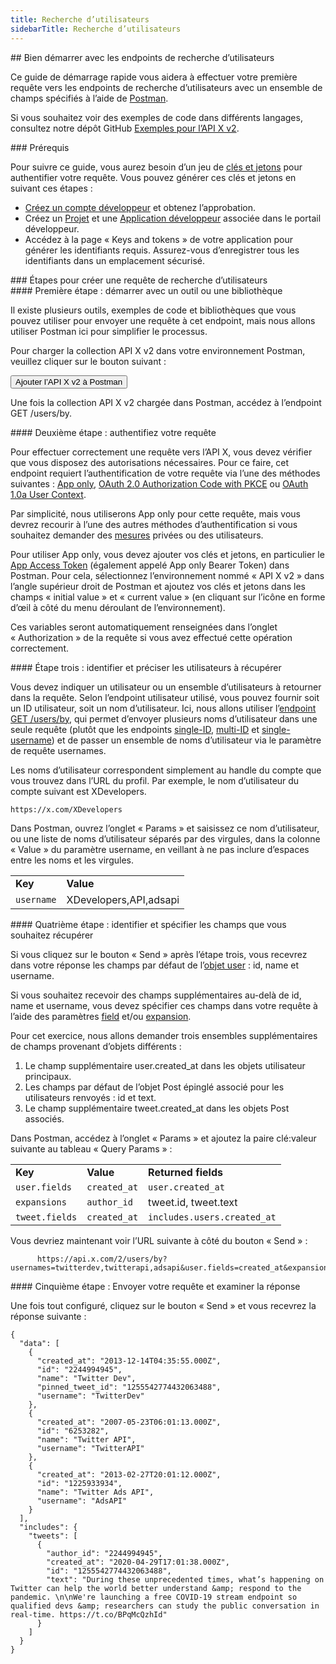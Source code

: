 ```yaml
---
title: Recherche d’utilisateurs
sidebarTitle: Recherche d’utilisateurs
---
```



<div id="getting-started-with-the-users-lookup-endpoints">
  ## Bien démarrer avec les endpoints de recherche d’utilisateurs
</div>

Ce guide de démarrage rapide vous aidera à effectuer votre première requête vers les endpoints de recherche d’utilisateurs avec un ensemble de champs spécifiés à l’aide de [Postman](/fr/tutorials/postman-getting-started).

Si vous souhaitez voir des exemples de code dans différents langages, consultez notre dépôt GitHub [Exemples pour l’API X v2](https://github.com/xdevplatform/Twitter-API-v2-sample-code).

<Note>
  ### Prérequis

  Pour suivre ce guide, vous aurez besoin d’un jeu de [clés et jetons](/fr/resources/fundamentals/authentication) pour authentifier votre requête. Vous pouvez générer ces clés et jetons en suivant ces étapes :

  - [Créez un compte développeur](https://developer.x.com/en/apply-for-access) et obtenez l’approbation.
  - Créez un [Projet](/fr/resources/fundamentals/projects) et une [Application développeur](/fr/resources/fundamentals/developer-apps) associée dans le portail développeur.
  - Accédez à la page « Keys and tokens » de votre application pour générer les identifiants requis. Assurez-vous d’enregistrer tous les identifiants dans un emplacement sécurisé.
</Note>

<div id="steps-to-build-a-users-lookup-request">
  ### Étapes pour créer une requête de recherche d’utilisateurs
</div>

<div id="step-one-start-with-a-tool-or-library">
  #### Première étape : démarrer avec un outil ou une bibliothèque
</div>

Il existe plusieurs outils, exemples de code et bibliothèques que vous pouvez utiliser pour envoyer une requête à cet endpoint, mais nous allons utiliser Postman ici pour simplifier le processus.

Pour charger la collection API X v2 dans votre environnement Postman, veuillez cliquer sur le bouton suivant :

<Button href="https://app.getpostman.com/run-collection/9956214-784efcda-ed4c-4491-a4c0-a26470a67400">
  Ajouter l’API X v2 à Postman
</Button>

Une fois la collection API X v2 chargée dans Postman, accédez à l’endpoint GET /users/by.
 

<div id="step-two-authenticate-your-request">
  #### Deuxième étape : authentifiez votre requête
</div>

Pour effectuer correctement une requête vers l’API X, vous devez vérifier que vous disposez des autorisations nécessaires. Pour ce faire, cet endpoint requiert l’authentification de votre requête via l’une des méthodes suivantes : [App only](/fr/resources/fundamentals/authentication#app-only-authentication-and-oauth-2-0-bearer-token), [OAuth 2.0 Authorization Code with PKCE](fr/resources/fundamentals/authentication#oauth-2-0-authorization-code-flow-with-pkce-2) ou [OAuth 1.0a User Context](/fr/resources/fundamentals/authentication).

Par simplicité, nous utiliserons App only pour cette requête, mais vous devrez recourir à l’une des autres méthodes d’authentification si vous souhaitez demander des [mesures](/fr/x-api/fundamentals/metrics) privées ou des utilisateurs.

Pour utiliser App only, vous devez ajouter vos clés et jetons, en particulier le [App Access Token](/fr/resources/fundamentals/authentication#using-and-generating-an-app-only-bearer-token) (également appelé App only Bearer Token) dans Postman. Pour cela, sélectionnez l’environnement nommé « API X v2 » dans l’angle supérieur droit de Postman et ajoutez vos clés et jetons dans les champs « initial value » et « current value » (en cliquant sur l’icône en forme d’œil à côté du menu déroulant de l’environnement).

Ces variables seront automatiquement renseignées dans l’onglet « Authorization » de la requête si vous avez effectué cette opération correctement.
 

<div id="step-three-identify-and-specify-which-users-you-would-like-to-retrieve">
  #### Étape trois : identifier et préciser les utilisateurs à récupérer
</div>

Vous devez indiquer un utilisateur ou un ensemble d’utilisateurs à retourner dans la requête. Selon l’endpoint utilisateur utilisé, vous pouvez fournir soit un ID utilisateur, soit un nom d’utilisateur. Ici, nous allons utiliser l’[endpoint GET /users/by](/fr/x-api/users/user-lookup-by-usernames), qui permet d’envoyer plusieurs noms d’utilisateur dans une seule requête (plutôt que les endpoints [single-ID](/fr/x-api/users/user-lookup-by-id), [multi-ID](/fr/x-api/users/user-lookup-by-ids) et [single-username](/fr/x-api/users/user-lookup-by-username)) et de passer un ensemble de noms d’utilisateur via le paramètre de requête usernames.

Les noms d’utilisateur correspondent simplement au handle du compte que vous trouvez dans l’URL du profil. Par exemple, le nom d’utilisateur du compte suivant est XDevelopers.

`https://x.com/XDevelopers`

Dans Postman, ouvrez l’onglet « Params » et saisissez ce nom d’utilisateur, ou une liste de noms d’utilisateur séparés par des virgules, dans la colonne « Value » du paramètre username, en veillant à ne pas inclure d’espaces entre les noms et les virgules.

|     |     |
| :--- | :--- |
| **Key** | **Value** |
| `username` | XDevelopers,API,adsapi |

<div id="step-four-identify-and-specify-which-fields-you-would-like-to-retrieve">
  #### Quatrième étape : identifier et spécifier les champs que vous souhaitez récupérer
</div>

Si vous cliquez sur le bouton « Send » après l’étape trois, vous recevrez dans votre réponse les champs par défaut de l’[objet user](/fr/x-api/fundamentals/data-dictionary#user) : id, name et username.

Si vous souhaitez recevoir des champs supplémentaires au-delà de id, name et username, vous devez spécifier ces champs dans votre requête à l’aide des paramètres [field](/fr/x-api/fundamentals/fields) et/ou [expansion](/fr/x-api/fundamentals/expansions).

Pour cet exercice, nous allons demander trois ensembles supplémentaires de champs provenant d’objets différents :

1. Le champ supplémentaire user.created\_at dans les objets utilisateur principaux.
2. Les champs par défaut de l’objet Post épinglé associé pour les utilisateurs renvoyés : id et text.
3. Le champ supplémentaire tweet.created\_at dans les objets Post associés.
    

Dans Postman, accédez à l’onglet « Params » et ajoutez la paire clé:valeur suivante au tableau « Query Params » :

|     |     |     |
| :--- | :--- | :--- |
| **Key** | **Value** | **Returned fields** |
| `user.fields` | `created_at` | `user.created_at` |
| `expansions` | `author_id` | tweet.id, tweet.text |
| `tweet.fields` | `created_at` | `includes.users.created_at` |

Vous devriez maintenant voir l’URL suivante à côté du bouton « Send » :

```
      https://api.x.com/2/users/by?usernames=twitterdev,twitterapi,adsapi&user.fields=created_at&expansions=pinned_tweet_id&tweet.fields=author_id,created_at
```

<div id="step-five-make-your-request-and-review-your-response">
  #### Cinquième étape : Envoyer votre requête et examiner la réponse
</div>

Une fois tout configuré, cliquez sur le bouton « Send » et vous recevrez la réponse suivante :

```
{
  "data": [
    {
      "created_at": "2013-12-14T04:35:55.000Z",
      "id": "2244994945",
      "name": "Twitter Dev",
      "pinned_tweet_id": "1255542774432063488",
      "username": "TwitterDev"
    },
    {
      "created_at": "2007-05-23T06:01:13.000Z",
      "id": "6253282",
      "name": "Twitter API",
      "username": "TwitterAPI"
    },
    {
      "created_at": "2013-02-27T20:01:12.000Z",
      "id": "1225933934",
      "name": "Twitter Ads API",
      "username": "AdsAPI"
    }
  ],
  "includes": {
    "tweets": [
      {
        "author_id": "2244994945",
        "created_at": "2020-04-29T17:01:38.000Z",
        "id": "1255542774432063488",
        "text": "During these unprecedented times, what’s happening on Twitter can help the world better understand &amp; respond to the pandemic. \n\nWe're launching a free COVID-19 stream endpoint so qualified devs &amp; researchers can study the public conversation in real-time. https://t.co/BPqMcQzhId"
      }
    ]
  }
}
```